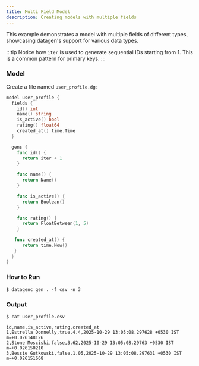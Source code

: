 ```yaml
---
title: Multi Field Model
description: Creating models with multiple fields
---
```



This example demonstrates a model with multiple fields of different types, showcasing datagen's support for various data types.

:::tip
Notice how `iter` is used to generate sequential IDs starting from 1. This is a common pattern for primary keys.
:::

### Model

Create a file named `user_profile.dg`:

```go title="user_profile.dg"
model user_profile {
  fields {
    id() int
    name() string
    is_active() bool
    rating() float64
    created_at() time.Time
  }

  gens {
    func id() {
      return iter + 1
    }

    func name() {
      return Name()
    }

    func is_active() {
      return Boolean()
    }

    func rating() {
      return FloatBetween(1, 5)
    }

   func created_at() {
      return time.Now()
   }
  }
}
```

### How to Run

```shell
$ datagenc gen . -f csv -n 3
```

### Output
```shell
$ cat user_profile.csv
```
```csv
id,name,is_active,rating,created_at
1,Estrella Donnelly,true,4.4,2025-10-29 13:05:08.297628 +0530 IST m=+0.026148126
2,Stone Mosciski,false,3.62,2025-10-29 13:05:08.29763 +0530 IST m=+0.026150210
3,Bessie Gutkowski,false,1.05,2025-10-29 13:05:08.297631 +0530 IST m=+0.026151668
```

